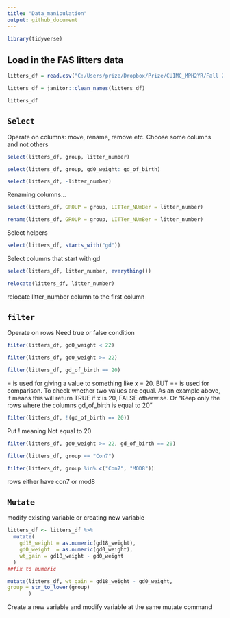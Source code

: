 ```yaml
---
title: "Data_manipulation"
output: github_document
---
```


```r
library(tidyverse)
```

## Load in the FAS litters data

```r
litters_df = read.csv("C:/Users/prize/Dropbox/Prize/CUIMC_MPH2YR/Fall 2025/Data Science I/Week 3/data_wrangling_i/data/FAS_litters.csv")

litters_df = janitor::clean_names(litters_df)

litters_df
```

## `Select`
Operate on columns: move, rename, remove etc.
Choose some columns and not others

```r
select(litters_df, group, litter_number)
```

```r
select(litters_df, group, gd0_weight: gd_of_birth)
```

```r
select(litters_df, -litter_number)
```


Renaming columns...
```r
select(litters_df, GROUP = group, LITTer_NUmBer = litter_number)
```

```r
rename(litters_df, GROUP = group, LITTer_NUmBer = litter_number)
```

Select helpers
```r
select(litters_df, starts_with("gd"))
```
Select columns that start with gd

```r
select(litters_df, litter_number, everything())
```

```r
relocate(litters_df, litter_number)
```
relocate litter_number column to the first column

## `filter`
Operate on rows
Need true or false condition

```r
filter(litters_df, gd0_weight < 22)
```

```r
filter(litters_df, gd0_weight >= 22)
```

```r
filter(litters_df, gd_of_birth == 20)
```
= is used for giving a value to something like x = 20.
BUT
== is used for comparison. To check whether two values are equal. As an example above, it means this will return TRUE if x is 20, FALSE otherwise. Or "Keep only the rows where the columns gd_of_birth is equal to 20"

```r
filter(litters_df, !(gd_of_birth == 20))
```
Put ! meaning Not equal to 20

```r
filter(litters_df, gd0_weight >= 22, gd_of_birth == 20)
```

```r
filter(litters_df, group == "Con7")
```

```r
filter(litters_df, group %in% c("Con7", "MOD8"))
```
rows either have con7 or mod8

## `Mutate`
modify existing variable or creating new variable

```r
litters_df <- litters_df %>%
  mutate(
    gd18_weight = as.numeric(gd18_weight),
    gd0_weight  = as.numeric(gd0_weight),
    wt_gain = gd18_weight - gd0_weight
  )
##fix to numeric

mutate(litters_df, wt_gain = gd18_weight - gd0_weight,
group = str_to_lower(group)
       )
```
Create a new variable and modify variable at the same mutate command







